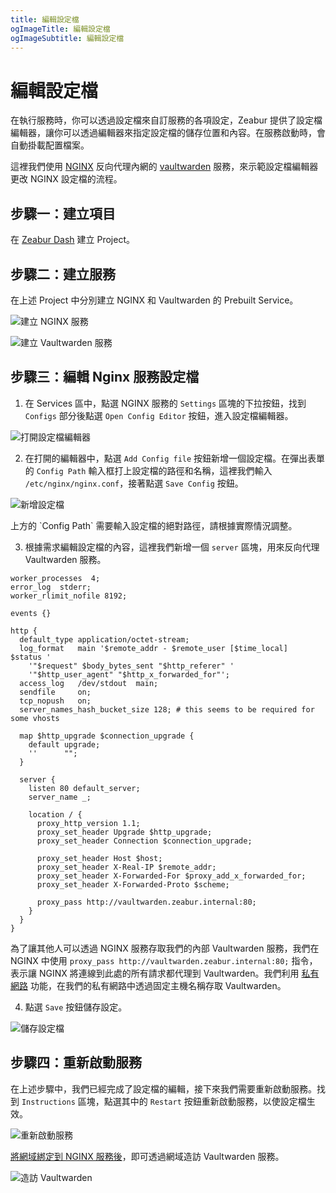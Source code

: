```yaml
---
title: 編輯設定檔
ogImageTitle: 編輯設定檔
ogImageSubtitle: 編輯設定檔
---
```



# 編輯設定檔

在執行服務時，你可以透過設定檔來自訂服務的各項設定，Zeabur 提供了設定檔編輯器，讓你可以透過編輯器來指定設定檔的儲存位置和內容。在服務啟動時，會自動掛載配置檔案。

這裡我們使用 [NGINX](https://nginx.com/) 反向代理內網的 [vaultwarden](https://github.com/dani-garcia/vaultwarden) 服務，來示範設定檔編輯器更改 NGINX 設定檔的流程。

## 步驟一：建立項目

在 [Zeabur Dash](https://dash.zeabur.com/) 建立 Project。

## 步驟二：建立服務

在上述 Project 中分別建立 NGINX 和 Vaultwarden 的 Prebuilt Service。

![建立 NGINX 服務](/deploy/config-edit/create-nginx-service.en-US.png)

![建立 Vaultwarden 服務](/deploy/config-edit/create-vultwarden-service.en-US.png)

## 步驟三：編輯 Nginx 服務設定檔

1. 在 Services 區中，點選 NGINX 服務的 `Settings` 區塊的下拉按鈕，找到 `Configs` 部分後點選 `Open Config Editor` 按鈕，進入設定檔編輯器。

![打開設定檔編輯器](/deploy/config-edit/open-config-editor.en-US.png)

2. 在打開的編輯器中，點選 `Add Config file` 按鈕新增一個設定檔。在彈出表單的 `Config Path` 輸入框打上設定檔的路徑和名稱，這裡我們輸入 `/etc/nginx/nginx.conf`，接著點選 `Save Config` 按鈕。

![新增設定檔](/deploy/config-edit/create-new-config.en-US.png)

<Callout>
    上方的 `Config Path` 需要輸入設定檔的絕對路徑，請根據實際情況調整。
</Callout>

3. 根據需求編輯設定檔的內容，這裡我們新增一個 `server` 區塊，用來反向代理 Vaultwarden 服務。

```nginx
worker_processes  4;
error_log  stderr;
worker_rlimit_nofile 8192;

events {}

http {
  default_type application/octet-stream;
  log_format   main '$remote_addr - $remote_user [$time_local]  $status '
    '"$request" $body_bytes_sent "$http_referer" '
    '"$http_user_agent" "$http_x_forwarded_for"';
  access_log   /dev/stdout  main;
  sendfile     on;
  tcp_nopush   on;
  server_names_hash_bucket_size 128; # this seems to be required for some vhosts

  map $http_upgrade $connection_upgrade {
    default upgrade;
    ''      "";
  }

  server {
    listen 80 default_server;
    server_name _;

    location / {
      proxy_http_version 1.1;
      proxy_set_header Upgrade $http_upgrade;
      proxy_set_header Connection $connection_upgrade;

      proxy_set_header Host $host;
      proxy_set_header X-Real-IP $remote_addr;
      proxy_set_header X-Forwarded-For $proxy_add_x_forwarded_for;
      proxy_set_header X-Forwarded-Proto $scheme;

      proxy_pass http://vaultwarden.zeabur.internal:80;
    }
  }
}
```
為了讓其他人可以透過 NGINX 服務存取我們的內部 Vaultwarden 服務，我們在 NGINX 中使用 `proxy_pass http://vaultwarden.zeabur.internal:80;` 指令，表示讓 NGINX 將連線到此處的所有請求都代理到 Vaultwarden。我們利用 [私有網路](/deploy/private-networking) 功能，在我們的私有網路中透過固定主機名稱存取 Vaultwarden。

4. 點選 `Save` 按鈕儲存設定。

![儲存設定檔](/deploy/config-edit/save-config.en-US.png)

## 步驟四：重新啟動服務

在上述步驟中，我們已經完成了設定檔的編輯，接下來我們需要重新啟動服務。找到 `Instructions` 區塊，點選其中的 `Restart` 按鈕重新啟動服務，以使設定檔生效。

![重新啟動服務](/deploy/config-edit/restart-service.en-US.png)

[將網域綁定到 NGINX 服務後](/deploy/domain-binding)，即可透過網域造訪 Vaultwarden 服務。

![造訪 Vaultwarden](/deploy/config-edit/vultwarden-service.en-US.png)
